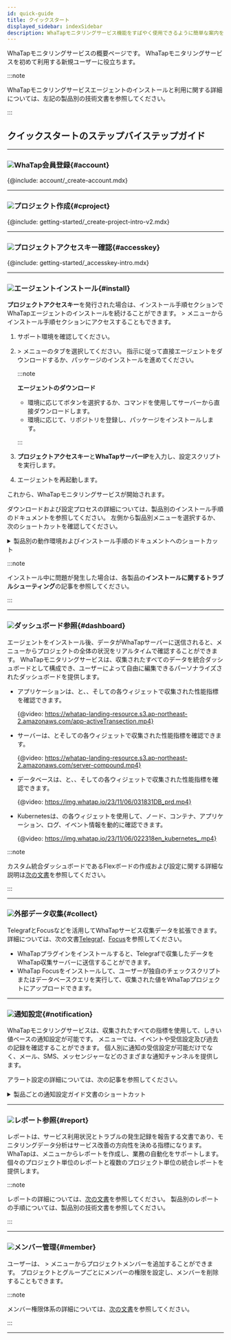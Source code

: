```yaml
---
id: quick-guide
title: クイックスタート
displayed_sidebar: indexSidebar
description: WhaTapモニタリングサービス機能をすばやく使用できるように簡単な案内を提供します。
---
```


WhaTapモニタリングサービスの概要ページです。 WhaTapモニタリングサービスを初めて利用する新規ユーザーに役立ちます。

:::note

WhaTapモニタリングサービスエージェントのインストールと利用に関する詳細については、左記の製品別の技術文書を参照してください。

:::

## クイックスタートのステップバイステップガイド

* * *

### ![](/img/number-01.png)WhaTap会員登録{#account}

{@include: account/_create-account.mdx}   

* * *

### ![](/img/number-02.png)プロジェクト作成{#cproject}

{@include: getting-started/_create-project-intro-v2.mdx} 

* * *

### ![](/img/number-03.png)プロジェクトアクセスキー確認{#accesskey}

{@include: getting-started/_accesskey-intro.mdx} 

* * *

### ![](/img/number-04.png)エージェントインストール{#install}

**プロジェクトアクセスキー**を発行された場合は、インストール手順セクションでWhaTapエージェントのインストールを続けることができます。 <Cmdname sid="management" className="uitext" /> > <Cmdname sid="agent_installation" className="uitext" />メニューからインストール手順セクションにアクセスすることもできます。

1.  サポート環境を確認してください。 

2.  <Cmdname sid="management" className="uitext" /> > <Cmdname sid="agent_installation" className="uitext" />メニューの<Cmdname sid="JAVA-agent-setup-1-subject" className="uitext" />タブを選択してください。 指示に従って直接エージェントをダウンロードするか、パッケージのインストールを進めてください。

    :::note 

    **エージェントのダウンロード**

    -   環境に応じて<Cmdname sid="download" className="uitext" />ボタンを選択するか、コマンドを使用してサーバーから直接ダウンロードします。
    -   環境に応じて、リポジトリを登録し、パッケージをインストールします。

    :::

3.  **プロジェクトアクセスキー**と**WhaTapサーバーIP**を入力し、設定スクリプトを実行します。  

4.  エージェントを再起動します。 

これから、WhaTapモニタリングサービスが開始されます。 

ダウンロードおよび設定プロセスの詳細については、製品別のインストール手順のドキュメントを参照してください。 左側から製品別メニューを選択するか、次のショートカットを確認してください。

<details>
<summary>製品別の動作環境およびインストール手順のドキュメントへのショートカット</summary>

-   **Java**
    -   [動作環境](java/supported-spec)
    -   [エージェントインストール](java/install-agent)
-   **PHP**
    -   [動作環境](php/supported-spec)
    -   [エージェントインストール](php/install-agent)
-   **Node.js**
    -   [動作環境](nodejs/supported-spec)
    -   [エージェントインストール](nodejs/install-agent)
-   **Python**
    -   [動作環境](python/supported-spec)
    -   [エージェントインストール](python/install-agent)
-   **.NET**
    -   [動作環境](dotnet/supported-spec)
    -   [エージェントインストール](dotnet/install-agent)
-   **Go**
    -   [動作環境](golang/supported-spec)
    -   [エージェントインストール](golang/install-agent)
-   **Server**
    -   [動作環境](server/supported-spec)
    -   [エージェントインストール](server/install-agent)
-   **Kubernetes**
    -   [動作環境](kubernetes/supported-spec)
    -   [エージェントインストール](kubernetes/install) 
-   **PostgreSQL**
    -   [動作環境](postgresql/monitoring-support)
    -   [エージェントインストール](postgresql/install-agent)
-   **Oracle**
    -   [動作環境](oracle/monitoring-support)
    -   [エージェントインストール](oracle/install-agent)
-   **MySQL**
    -   [動作環境](mysql/monitoring-support)
    -   [エージェントインストール](mysql/install-agent)
-   **SQL Server**
    -   [動作環境](mssql/monitoring-support)
    -   [エージェントインストール](mssql/install-agent)
-   **Tibero**
    -   [動作環境](tibero/monitoring-support)
    -   [エージェントインストール](tibero/install-agent)
-   **CUBRID**
    -   [動作環境](cubrid/monitoring-support)
    -   [エージェントインストール](cubrid/install-agent)
-   **Altibase**
    -   [動作環境](altibase/monitoring-support)
    -   [エージェントインストール](altibase/install-agent)
-   **Redis**
    -   [動作環境](redis/monitoring-support)
    -   [エージェントインストール](redis/install-agent)
-   **MongoDB**
    -   [動作環境](mongodb/monitoring-support)
    -   [エージェントインストール](mongodb/install-agent)
-   [URL](url/url-install)
-   **クラウド** 
    -   [Amazon ECS](amazon-ecs/install-agent)
    -   [Amazon Cloudwatch](amazon-cloudwatch/install-agent)
    -   [Azure Monitor](azure/install-agent)
    -   [Naver Cloud Monitoring](ncloud/install-agent)
    -   [Oracle Cloud Monitor](oracle-cloud/install-agent)
-   [Log](log/log-function)

</details>

:::note

インストール中に問題が発生した場合は、各製品の**インストールに関するトラブルシューティング**の記事を参照してください。

:::

* * *

### ![](/img/number-05.png)ダッシュボード参照{#dashboard}

エージェントをインストール後、データがWhaTapサーバーに送信されると、<Cmdname sid="dashboard" className="uitext" />メニューからプロジェクトの全体の状況をリアルタイムで確認することができます。 WhaTapモニタリングサービスは、収集されたすべてのデータを統合ダッシュボードとして構成でき、ユーザーによって自由に編集できるパーソナライズされたダッシュボードを提供します。

-   アプリケーションは、<Cmdname sid="app_dashboard" className="uitext" />と<Cmdname sid="transaction_map" className="uitext" />、<Cmdname sid="active_transaction" className="uitext" />、<Cmdname sid="application_topology" className="uitext" />そして<Cmdname sid="flexboard" className="uitext" />の各ウィジェットで収集された性能指標を確認できます。

    {@video: https://whatap-landing-resource.s3.ap-northeast-2.amazonaws.com/app-activeTransection.mp4}

-   サーバーは、<Cmdname sid="sms_resource_board" className="uitext" />と<Cmdname sid="sms_compound_eye" className="uitext" />そして<Cmdname sid="flexboard" className="uitext" />の各ウィジェットで収集された性能指標を確認できます。

    {@video: https://whatap-landing-resource.s3.ap-northeast-2.amazonaws.com/server-compound.mp4}

-   データベースは、<Cmdname sid="instance_list" className="uitext" />と<Cmdname sid="instance_monitoring" className="uitext" />、<Cmdname sid="multi_instance_monitoring" className="uitext" />、<Cmdname sid="slow_query" className="uitext" />そして<Cmdname sid="flexboard" className="uitext" />の各ウィジェットで収集された性能指標を確認できます。

    {@video: https://img.whatap.io/23/11/06/031831DB_prd.mp4}

-   Kubernetesは、<Cmdname sid="containerMap" className="uitext" />の各ウィジェットを使用して、ノード、コンテナ、アプリケーション、ログ、イベント情報を動的に確認できます。

    {@video: https://img.whatap.io/23/11/06/022318en_kubernetes_.mp4}

:::note

カスタム統合ダッシュボードであるFlexボードの作成および設定に関する詳細な説明は[次の文書](java/flex-board)を参照してください。

:::

* * *

### ![](/img/number-06.png)外部データ収集{#collect}

TelegrafとFocusなどを活用してWhaTapサービス収集データを拡張できます。 詳細については、次の文書[Telegraf](telegraf/introduction.mdx)、[Focus](focus/introduction.mdx)を参照してください。

-   WhaTapプラグインをインストールすると、Telegrafで収集したデータをWhaTap収集サーバーに送信することができます。
-   WhaTap Focusをインストールして、ユーザーが独自のチェックスクリプトまたはデータベースクエリを実行して、収集された値をWhaTapプロジェクトにアップロードできます。

* * *

### ![](/img/ic-number-07.svg)通知設定{#notification}

WhaTapモニタリングサービスは、収集されたすべての指標を使用して、しきい値ベースの通知設定が可能です。 <Cmdname sid="event_statistic" className="uitext" />メニューでは、イベントや受信設定及び過去の記録を確認することができます。 個人別に通知の受信設定が可能だけでなく、メール、SMS、メッセンジャーなどのさまざまな通知チャンネルを提供します。 

アラート設定の詳細については、次の記事を参照してください。 

<details>
<summary>製品ごとの通知設定ガイド文書のショートカット</summary>

-   [Java](java/apm-set-notice)
-   [PHP](php/apm-set-notice)
-   [Node.js](nodejs/apm-set-notice)
-   [Python](python/apm-set-notice)
-   [.NET](dotnet/apm-set-notice)
-   [Go](golang/apm-set-notice)
-   [Server](server/set-notice)
-   [PostgreSQL](postgresql/set-notice)
-   [Oracle](oracle/set-notice)
-   [MySQL](mysql/set-notice)
-   [SQL Server](mssql/set-notice)
-   [Tibero](tibero/set-notice)
-   [CUBRID](cubrid/set-notice)
-   [Altibase](altibase/set-notice)
-   [Redis](redis/set-notice)
-   [MongoDB](mongodb/set-notice) 
-   [Kubernetes](kubernetes/set-notice)
-   [URL](url/url-event)
-   [Amazon CloudWatch](amazon-cloudwatch/set-notice)
-   [Amazon ECS](amazon-ecs/set-notice)
-   [Azure Monitor](azure/set-notice)
-   [Naver Cloud Monitoring](ncloud/set-notice)
-   [Oracle Cloudd Monitor](oracle-cloud/set-notice)
-   [Log](log/set-notice)

</details>

* * *

### ![](/img/ic-number-08.svg)レポート参照{#report}

レポートは、サービス利用状況とトラブルの発生記録を報告する文書であり、モニタリングデータ分析はサービス改善の方向性を決める指標になります。 WhaTapは、<Cmdname sid="report" className="uitext" />メニューからレポートを作成し、業務の自動化をサポートします。 個々のプロジェクト単位のレポートと複数のプロジェクト単位の統合レポートを提供します。

:::note

レポートの詳細については、[次の文書](java/report-intro)を参照してください。 製品別のレポートの手順については、製品別の技術文書を参照してください。

:::

* * *

### ![](/img/ic-number-09.svg)メンバー管理{#member}

ユーザーは、<Cmdname sid="management" className="uitext" /> > <Cmdname sid="project_member" className="uitext" />メニューからプロジェクトメンバーを追加することができます。 プロジェクトとグループごとにメンバーの権限を設定し、メンバーを削除することもできます。  

:::note

メンバー権限体系の詳細については、[次の文書](project/project-structure#project-auth)を参照してください。

:::

* * *
